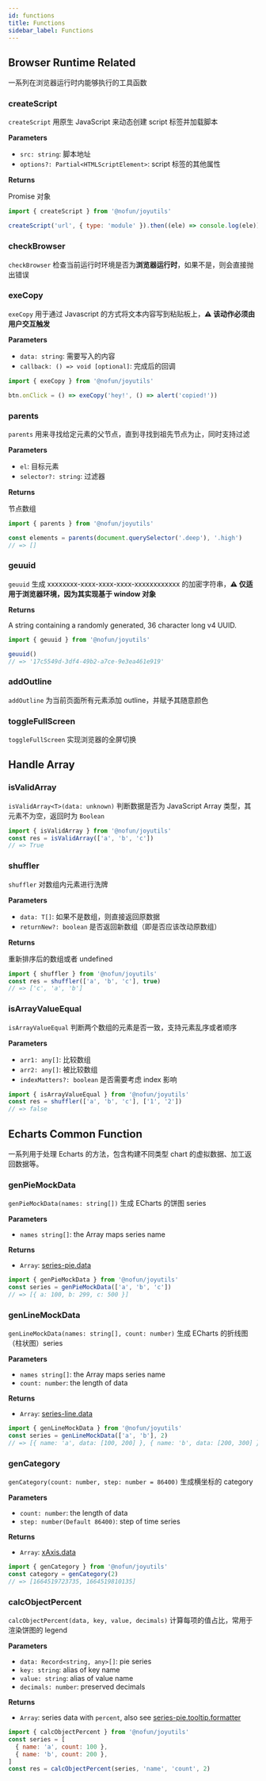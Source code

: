 ```yaml
---
id: functions
title: Functions
sidebar_label: Functions
---
```


## Browser Runtime Related

一系列在浏览器运行时内能够执行的工具函数

### createScript

`createScript` 用原生 JavaScript 来动态创建 script 标签并加载脚本

**Parameters**

- `src: string`: 脚本地址
- `options?: Partial<HTMLScriptElement>`: script 标签的其他属性

**Returns**

Promise 对象

```js
import { createScript } from '@nofun/joyutils'

createScript('url', { type: 'module' }).then((ele) => console.log(ele))
```

### checkBrowser

`checkBrowser` 检查当前运行时环境是否为**浏览器运行时**，如果不是，则会直接抛出错误

### exeCopy

`exeCopy` 用于通过 Javascript 的方式将文本内容写到粘贴板上，**⚠️ 该动作必须由用户交互触发**

**Parameters**

- `data: string`: 需要写入的内容
- `callback: () => void [optional]`: 完成后的回调

```js
import { exeCopy } from '@nofun/joyutils'

btn.onClick = () => exeCopy('hey!', () => alert('copied!'))
```

### parents

`parents` 用来寻找给定元素的父节点，直到寻找到祖先节点为止，同时支持过滤

**Parameters**

- `el`: 目标元素
- `selector?: string`: 过滤器

**Returns**

节点数组

```js
import { parents } from '@nofun/joyutils'

const elements = parents(document.querySelector('.deep'), '.high')
// => []
```

### geuuid

`geuuid` 生成 xxxxxxxx-xxxx-xxxx-xxxx-xxxxxxxxxxxx 的加密字符串，**⚠️ 仅适用于浏览器环境，因为其实现基于 window 对象**

**Returns**

A string containing a randomly generated, 36 character long v4 UUID.

```js
import { geuuid } from '@nofun/joyutils'

geuuid()
// => '17c5549d-3df4-49b2-a7ce-9e3ea461e919'
```

### addOutline

`addOutline` 为当前页面所有元素添加 outline，并赋予其随意颜色

### toggleFullScreen

`toggleFullScreen` 实现浏览器的全屏切换

## Handle Array

### isValidArray

`isValidArray<T>(data: unknown)` 判断数据是否为 JavaScript Array 类型，其元素不为空，返回时为 `Boolean`

```js
import { isValidArray } from '@nofun/joyutils'
const res = isValidArray(['a', 'b', 'c'])
// => True
```

### shuffler

`shuffler` 对数组内元素进行洗牌

**Parameters**

- `data: T[]`: 如果不是数组，则直接返回原数据
- `returnNew?: boolean` 是否返回新数组（即是否应该改动原数组）

**Returns**

重新排序后的数组或者 undefined

```js
import { shuffler } from '@nofun/joyutils'
const res = shuffler(['a', 'b', 'c'], true)
// => ['c', 'a', 'b']
```

### isArrayValueEqual

`isArrayValueEqual` 判断两个数组的元素是否一致，支持元素乱序或者顺序

**Parameters**

- `arr1: any[]`: 比较数组
- `arr2: any[]`: 被比较数组
- `indexMatters?: boolean` 是否需要考虑 index 影响

```js
import { isArrayValueEqual } from '@nofun/joyutils'
const res = shuffler(['a', 'b', 'c'], ['1', '2'])
// => false
```

## Echarts Common Function

一系列用于处理 Echarts 的方法，包含构建不同类型 chart 的虚拟数据、加工返回数据等。

### genPieMockData

`genPieMockData(names: string[])` 生成 ECharts 的饼图 series

**Parameters**

- `names string[]`: the Array maps series name

**Returns**

- `Array`: [series-pie.data](https://echarts.apache.org/zh/option.html#series-pie.data)

```js
import { genPieMockData } from '@nofun/joyutils'
const series = genPieMockData(['a', 'b', 'c'])
// => [{ a: 100, b: 299, c: 500 }]
```

### genLineMockData

`genLineMockData(names: string[], count: number)` 生成 ECharts 的折线图（柱状图）series

**Parameters**

- `names string[]`: the Array maps series name
- `count: number`: the length of data

**Returns**

- `Array`: [series-line.data](https://echarts.apache.org/zh/option.html#series-line.data)

```js
import { genLineMockData } from '@nofun/joyutils'
const series = genLineMockData(['a', 'b'], 2)
// => [{ name: 'a', data: [100, 200] }, { name: 'b', data: [200, 300] }]
```

### genCategory

`genCategory(count: number, step: number = 86400)` 生成横坐标的 category

**Parameters**

- `count: number`: the length of data
- `step: number(Default 86400)`: step of time series

**Returns**

- `Array`: [xAxis.data](https://echarts.apache.org/zh/option.html#xAxis.data)

```js
import { genCategory } from '@nofun/joyutils'
const category = genCategory(2)
// => [1664519723735, 1664519810135]
```

### calcObjectPercent

`calcObjectPercent(data, key, value, decimals)` 计算每项的值占比，常用于渲染饼图的 legend

**Parameters**

- `data: Record<string, any>[]`: pie series
- `key: string`: alias of key name
- `value: string`: alias of value name
- `decimals: number`: preserved decimals

**Returns**

- `Array`: series data with `percent`, also see [series-pie.tooltip.formatter](https://echarts.apache.org/zh/option.html#series-pie.tooltip.formatter)

```js
import { calcObjectPercent } from '@nofun/joyutils'
const series = [
  { name: 'a', count: 100 },
  { name: 'b', count: 200 },
]
const res = calcObjectPercent(series, 'name', 'count', 2)
```
